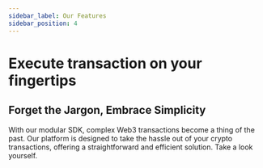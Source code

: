 ```yaml
---
sidebar_label: Our Features
sidebar_position: 4
---
```



# Execute transaction on your fingertips

## Forget the Jargon, Embrace Simplicity

With our modular SDK, complex Web3 transactions become a thing of the past. Our platform is designed to take the hassle out of your crypto transactions, offering a straightforward and efficient solution. Take a look yourself.

<div className="video__wrapper">
    <ReactPlayer className="video__player" controls url="https://youtu.be/TaUbwlgTrHg" width="100%" />
</div>